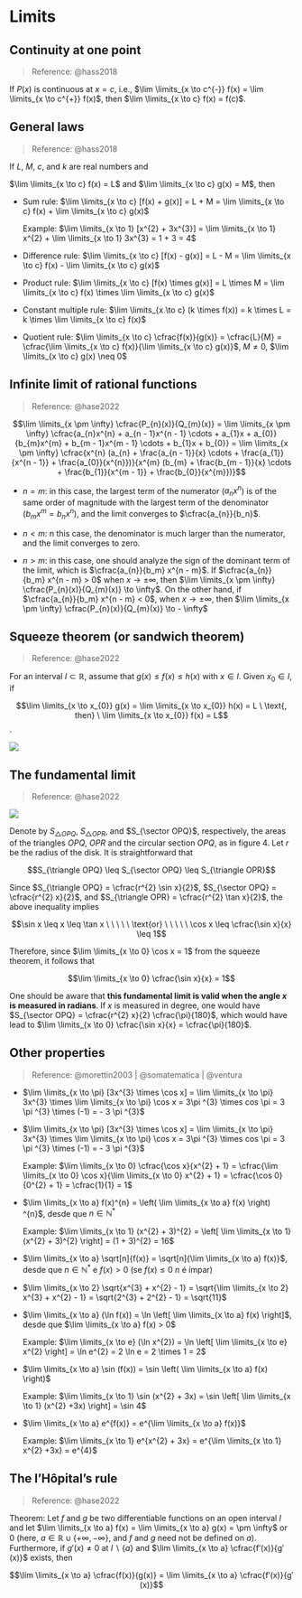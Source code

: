 # Limits

## Continuity at one point

> Reference: @hass2018

If $P(x)$ is continuous at $x = c$, i.e., $\lim \limits_{x \to c^{-}} f(x) = \lim \limits_{x \to c^{+}} f(x)$, then $\lim \limits_{x \to c} f(x) = f(c)$.

## General laws

> Reference: @hass2018

If $L$, $M$, $c$, and $k$ are real numbers and

$\lim \limits_{x \to c} f(x) = L$ and $\lim \limits_{x \to c} g(x) = M$, then

* Sum rule: $\lim \limits_{x \to c} [f(x) + g(x)] = L + M = \lim \limits_{x \to c} f(x) + \lim \limits_{x \to c} g(x)$

    Example: $\lim \limits_{x \to 1} [x^{2} + 3x^{3}] = \lim \limits_{x \to 1} x^{2} + \lim \limits_{x \to 1} 3x^{3} = 1 + 3 = 4$

* Difference rule: $\lim \limits_{x \to c} [f(x) - g(x)] = L - M = \lim \limits_{x \to c} f(x) - \lim \limits_{x \to c} g(x)$

* Product rule: $\lim \limits_{x \to c} [f(x) \times g(x)] = L \times M = \lim \limits_{x \to c} f(x) \times \lim \limits_{x \to c} g(x)$

* Constant multiple rule: $\lim \limits_{x \to c} (k \times f(x)) = k \times L = k \times \lim \limits_{x \to c} f(x)$

* Quotient rule: $\lim \limits_{x \to c} \cfrac{f(x)}{g(x)} = \cfrac{L}{M} = \cfrac{\lim \limits_{x \to c} f(x)}{\lim \limits_{x \to c} g(x)}$, $M \neq 0$, $\lim \limits_{x \to c} g(x) \neq 0$

## Infinite limit of rational functions

> Reference: @hase2022

$$\lim \limits_{x \pm \infty} \cfrac{P_{n}(x)}{Q_{m}(x)} = \lim \limits_{x \pm \infty} \cfrac{a_{n}x^{n} + a_{n - 1}x^{n - 1} \cdots + a_{1}x + a_{0}}{b_{m}x^{m} + b_{m - 1}x^{m - 1} \cdots + b_{1}x + b_{0}} = \lim \limits_{x \pm \infty} \cfrac{x^{n} (a_{n} + \frac{a_{n - 1}}{x} \cdots + \frac{a_{1}}{x^{n - 1}} + \frac{a_{0}}{x^{n}})}{x^{m} (b_{m} + \frac{b_{m - 1}}{x} \cdots + \frac{b_{1}}{x^{m - 1}} + \frac{b_{0}}{x^{m}})}$$


* $n = m$: in this case, the largest term of the numerator ($a_{n}x^{n}$) is of the same order of magnitude with the largest term of the denominator ($b_{m}x^{m} = b_{n}x^{n}$), and the limit converges to $\cfrac{a_{n}}{b_n}$.

* $n < m$: n this case, the denominator is much larger than the numerator, and the limit converges to zero.

* $n > m$: in this case, one should analyze the sign of the dominant term of the limit, which is $\cfrac{a_{n}}{b_m} x^{n - m}$. If $\cfrac{a_{n}}{b_m} x^{n - m} > 0$ when $x \to \pm \infty$, then $\lim \limits_{x \pm \infty} \cfrac{P_{n}(x)}{Q_{m}(x)} \to \infty$. On the other hand, if $\cfrac{a_{n}}{b_m} x^{n - m} < 0$, when $x \to \pm \infty$, then $\lim \limits_{x \pm \infty} \cfrac{P_{n}(x)}{Q_{m}(x)} \to - \infty$

## Squeeze theorem (or sandwich theorem)

> Reference: @hase2022

For an interval $I \subset \mathbb{R}$, assume that $g(x) \leq f(x) \leq h(x)$ with $x \in I$. Given $x_{0} \in I$, if

$$\lim \limits_{x \to x_{0}} g(x) = \lim \limits_{x \to x_{0}} h(x) = L \ \text{, then} \ \lim \limits_{x \to x_{0}} f(x) = L$$.

![](../images/hase_lecture_1_figure_3.png)

## The fundamental limit

> Reference: @hase2022

![](../images/hase_lecture_1_figure_4.png)

Denote by $S_{\triangle OPQ}$, $S_{\triangle OPR}$, and $S_{\sector OPQ}$, respectively, the areas of the triangles $OPQ$, $OPR$ and the circular section $OPQ$, as in figure 4. Let $r$ be the radius of the disk. It is straightforward that

$$S_{\triangle OPQ} \leq S_{\sector OPQ} \leq S_{\triangle OPR}$$

Since $S_{\triangle OPQ} = \cfrac{r^{2} \sin x}{2}$, $S_{\sector OPQ} = \cfrac{r^{2} x}{2}$, and $S_{\triangle OPR} = \cfrac{r^{2} \tan x}{2}$, the above inequality implies

$$\sin x \leq x \leq \tan x \ \ \ \ \ \text{or} \ \ \ \ \ \cos x \leq \cfrac{\sin x}{x} \leq 1$$

Therefore, since $\lim \limits_{x \to 0} \cos x = 1$ from the squeeze theorem, it follows that

$$\lim \limits_{x \to 0} \cfrac{\sin x}{x} = 1$$

One should be aware that __this fundamental limit is valid when the angle $x$ is measured in radians__. If $x$ is measured in degree, one would have $S_{\sector OPQ} = \cfrac{r^{2} x}{2} \cfrac{\pi}{180}$, which would have lead to $\lim \limits_{x \to 0} \cfrac{\sin x}{x} = \cfrac{\pi}{180}$.

## Other properties

> Reference: @morettin2003 | @somatematica | @ventura

* $\lim \limits_{x \to \pi} [3x^{3} \times \cos x] = \lim \limits_{x \to \pi} 3x^{3} \times \lim \limits_{x \to \pi} \cos x = 3\pi ^{3} \times cos \pi = 3 \pi ^{3} \times (-1) = - 3 \pi ^{3}$

* $\lim \limits_{x \to \pi} [3x^{3} \times \cos x] = \lim \limits_{x \to \pi} 3x^{3} \times \lim \limits_{x \to \pi} \cos x = 3\pi ^{3} \times cos \pi = 3 \pi ^{3} \times (-1) = - 3 \pi ^{3}$

    Example: $\lim \limits_{x \to 0} \cfrac{\cos x}{x^{2} + 1} = \cfrac{\lim \limits_{x \to 0} \cos x}{\lim \limits_{x \to 0} x^{2} + 1} = \cfrac{\cos 0}{0^{2} + 1} = \cfrac{1}{1} = 1$

* $\lim \limits_{x \to a} f(x)^{n} = \left( \lim \limits_{x \to a} f(x) \right) ^{n}$, desde que $n \in \mathbb{N}^{*}$

    Example: $\lim \limits_{x \to 1} (x^{2} + 3)^{2} = \left[ \lim \limits_{x \to 1} (x^{2} + 3)^{2} \right] = (1 + 3)^{2} = 16$

* $\lim \limits_{x \to a} \sqrt[n]{f(x)} = \sqrt[n]{\lim \limits_{x \to a} f(x)}$, desde que $n \in \mathbb{N}^{*}$ e $f(x) > 0$ (se $f(x) \leq 0$ $n$ é ímpar)

* $\lim \limits_{x \to 2} \sqrt{x^{3} + x^{2} - 1} = \sqrt{\lim \limits_{x \to 2} x^{3} + x^{2} - 1} = \sqrt{2^{3} + 2^{2} - 1} = \sqrt{11}$

* $\lim \limits_{x \to a} (\ln f(x)) = \ln \left[ \lim \limits_{x \to a} f(x) \right]$, desde que $\lim \limits_{x \to a} f(x) > 0$

    Example: $\lim \limits_{x \to e} (\ln x^{2}) = \ln \left[ \lim \limits_{x \to e} x^{2} \right] = \ln e^{2} = 2 \ln e = 2 \times 1 = 2$

* $\lim \limits_{x \to a} \sin (f(x)) = \sin \left( \lim \limits_{x \to a} f(x) \right)$

    Example: $\lim \limits_{x \to 1} \sin (x^{2} + 3x) = \sin \left[ \lim \limits_{x \to 1} (x^{2} +3x) \right] = \sin 4$

* $\lim \limits_{x \to a} e^{f(x)} = e^{\lim \limits_{x \to a} f(x)}$

    Example: $\lim \limits_{x \to 1} e^{x^{2} + 3x} = e^{\lim \limits_{x \to 1} x^{2} +3x} = e^{4}$

## The l'Hôpital's rule

> Reference: @hase2022

Theorem: Let $f$ and $g$ be two differentiable functions on an open interval $I$ and let $\lim \limits_{x \to a} f(x) = \lim \limits_{x \to a} g(x) = \pm \infty$ or $0$ (here, $a \in \mathbb{R} \cup \{+ \infty, -\infty\}$, and $f$ and $g$ need not be defined on $a$). Furthermore, if $g′(x) \ne 0$ at $I ∖ \{a\}$ and $\lim \limits_{x \to a} \cfrac{f′(x)}{g′(x)}$ exists, then

$$\lim \limits_{x \to a} \cfrac{f(x)}{g(x)} = \lim \limits_{x \to a} \cfrac{f′(x)}{g′(x)}$$
